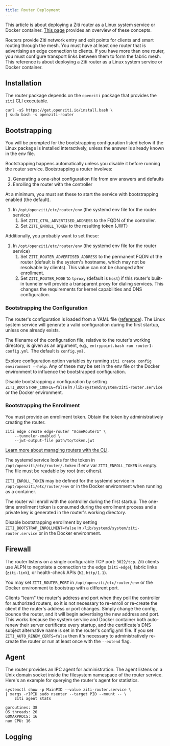 ```yaml
---
title: Router Deployment
---
```



This article is about deploying a Ziti router as a Linux system service or Docker container. [This page](/learn/introduction/03-components.md#openziti-router) provides an overview of these concepts.

Routers provide Ziti network entry and exit points for clients and smart routing through the mesh. You must have at least one router that is advertising an edge connection to clients. If you have more than one router, you must configure transport links between them to form the fabric mesh. This reference is about deploying a Ziti router as a Linux system service or Docker container.

## Installation

The router package depends on the `openziti` package that provides the `ziti` CLI executable.

```text
curl -sS https://get.openziti.io/install.bash \
| sudo bash -s openziti-router
```

## Bootstrapping

You will be prompted for the bootstrapping configuration listed below if the Linux package is installed interactively, unless the answer is already known in the env file.

Bootstrapping happens automatically unless you disable it before running the router service. Bootstrapping a router involves:

1. Generating a one-shot configuration file from env answers and defaults
1. Enrolling the router with the controller

At a minimum, you must set these to start the service with bootstrapping enabled (the default).

1. In `/opt/openziti/etc/router/env` (the systemd env file for the router service)
    1. Set `ZITI_CTRL_ADVERTISED_ADDRESS` to the FQDN of the controller.
    1. Set `ZITI_ENROLL_TOKEN` to the resulting token (JWT)

Additionally, you probably want to set these:

1. In `/opt/openziti/etc/router/env` (the systemd env file for the router service)
    1. Set `ZITI_ROUTER_ADVERTISED_ADDRESS` to the permanent FQDN of the router (default is the system's hostname, which may not be resolvable by clients). This value can not be changed after enrollment.
    1. Set `ZITI_ROUTER_MODE` to `tproxy` (default is `host`) if this router's built-in tunneler will provide a transparent proxy for dialing services. This changes the requirements for kernel capabilities and DNS configuration.

### Bootstrapping the Configuration

The router's configuration is loaded from a YAML file ([reference](/reference/30-configuration/router.md)). The Linux system service will generate a valid configuration during the first startup, unless one already exists. 

The filename of the configuration file, relative to the router's working directory, is given as an argument, e.g., `entrypoint.bash run router1-config.yml`. The default is `config.yml`.

Explore configuration option variables by running `ziti create config environment --help`. Any of these may be set in the env file or the Docker environment to influence the bootstrapped configuration.

Disable bootstrapping a configuration by setting `ZITI_BOOTSTRAP_CONFIG=false` in `/lib/systemd/system/ziti-router.service` or the Docker environment.

### Bootstrapping the Enrollment

You must provide an enrollment token. Obtain the token by administratively creating the router.

```text title="Create a router"
ziti edge create edge-router "AcmeRouter1" \
    --tunneler-enabled \
    --jwt-output-file path/to/token.jwt
```

[Learn more about managing routers with the CLI](/guides/deployments/20-router/40-cli-mgmt.md).

The systemd service looks for the token in `/opt/openziti/etc/router/.token` if env var `ZITI_ENROLL_TOKEN` is empty. The file must be readable by root (not others).

`ZITI_ENROLL_TOKEN` may be defined for the systemd service in `/opt/openziti/etc/router/env` or in the Docker environment when running as a container.

The router will enroll with the controller during the first startup. The one-time enrollment token is consumed during the enrollment process and a private key is generated in the router's working directory.

Disable bootstrapping enrollment by setting `ZITI_BOOTSTRAP_ENROLLMENT=false` in `/lib/systemd/system/ziti-router.service` or in the Docker environment.

## Firewall

The router listens on a single configurable TCP port: `3022/tcp`. Ziti clients use ALPN to negotiate a connection to the edge (`ziti-edge`), fabric links (`ziti-link`), or health-check APIs (`h2`, `http/1.1`).

You may set `ZITI_ROUTER_PORT` in `/opt/openziti/etc/router/env` or the Docker environment to bootstrap with a different port.

Clients "learn" the router's address and port when they poll the controller for authorized routers, so it is not necessary to re-enroll or re-create the client if the router's address or port changes. Simply change the config, bounce the router, and it will begin advertising the new address and port. This works because the system service and Docker container both auto-renew their server certificate every startup, and the certificate's DNS subject alternative name is set in the router's config.yml file. If you set `ZITI_AUTO_RENEW_CERTS=false` then it's necessary to administratively re-create the router or run at least once with the `--extend` flag.

## Agent

The router provides an IPC agent for administration. The agent listens on a Unix domain socket inside the filesystem namespace of the router service. Here's an example for querying the router's agent for statistics.

```text
systemctl show -p MainPID --value ziti-router.service \
| xargs -rIPID sudo nsenter --target PID --mount -- \
    ziti agent stats
```

```buttonless title="Output"
goroutines: 38
OS threads: 20
GOMAXPROCS: 16
num CPU: 16
```

## Logging

<CliLogFormats/>
